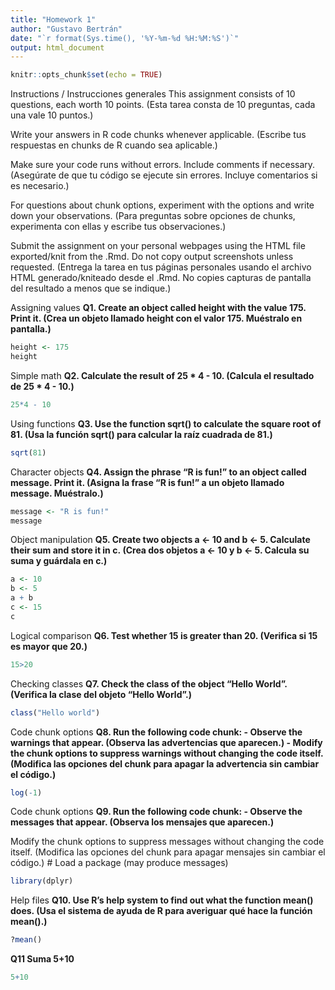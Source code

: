 ```yaml
---
title: "Homework 1"
author: "Gustavo Bertrán"
date: "`r format(Sys.time(), '%Y-%m-%d %H:%M:%S')`"
output: html_document
---
```


```r
knitr::opts_chunk$set(echo = TRUE)
```


Instructions / Instrucciones generales
This assignment consists of 10 questions, each worth 10 points.
(Esta tarea consta de 10 preguntas, cada una vale 10 puntos.)

Write your answers in R code chunks whenever applicable.
(Escribe tus respuestas en chunks de R cuando sea aplicable.)

Make sure your code runs without errors. Include comments if necessary.
(Asegúrate de que tu código se ejecute sin errores. Incluye comentarios si es necesario.)

For questions about chunk options, experiment with the options and write down your observations.
(Para preguntas sobre opciones de chunks, experimenta con ellas y escribe tus observaciones.)

Submit the assignment on your personal webpages using the HTML file exported/knit from the .Rmd.
Do not copy output screenshots unless requested.
(Entrega la tarea en tus páginas personales usando el archivo HTML generado/kniteado desde el .Rmd.
No copies capturas de pantalla del resultado a menos que se indique.)





Assigning values
**Q1. Create an object called height with the value 175. Print it. (Crea un objeto llamado height con el valor 175. Muéstralo en pantalla.)**

```r
height <- 175
height
```

Simple math
**Q2. Calculate the result of 25 * 4 - 10. (Calcula el resultado de 25 * 4 - 10.)**
```r
25*4 - 10
```




Using functions
**Q3. Use the function sqrt() to calculate the square root of 81. (Usa la función sqrt() para calcular la raíz cuadrada de 81.)**

```r
sqrt(81)
```



Character objects
**Q4. Assign the phrase “R is fun!” to an object called message. Print it. (Asigna la frase “R is fun!” a un objeto llamado message. Muéstralo.)**


```r
message <- "R is fun!"
message
```


Object manipulation
**Q5. Create two objects a <- 10 and b <- 5. Calculate their sum and store it in c. (Crea dos objetos a <- 10 y b <- 5. Calcula su suma y guárdala en c.)**
```r
a <- 10
b <- 5
a + b
c <- 15
c
```




Logical comparison
**Q6. Test whether 15 is greater than 20. (Verifica si 15 es mayor que 20.)**

```r
15>20
```



Checking classes
**Q7. Check the class of the object "Hello World". (Verifica la clase del objeto "Hello World".)**


```r
class("Hello world")
```


Code chunk options
**Q8. Run the following code chunk:
- Observe the warnings that appear. (Observa las advertencias que aparecen.)
- Modify the chunk options to suppress warnings without changing the code itself. (Modifica las opciones del chunk para apagar la advertencia sin cambiar el código.)**


```r
log(-1)
```

Code chunk options
**Q9. Run the following code chunk: - Observe the messages that appear. (Observa los mensajes que aparecen.)**

Modify the chunk options to suppress messages without changing the code itself. (Modifica las opciones del chunk para apagar mensajes sin cambiar el código.)
# Load a package (may produce messages)
```r
library(dplyr)
```


Help files
**Q10. Use R’s help system to find out what the function mean() does. (Usa el sistema de ayuda de R para averiguar qué hace la función mean().)**


```r
?mean()
```








**Q11 Suma 5+10**

```r
5+10
```
